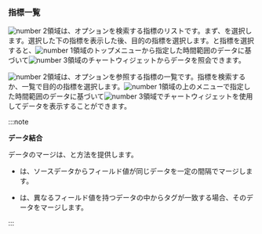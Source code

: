 ### 指標一覧

<Xclude product='postgresql,mysql'>

![number 2](/img/number-02.png)領域は、オプションを検索する指標のリストです。まず、<Cmdname sid="category" className="uitext" />を選択します。選択した<Cmdname sid="category" className="uitext" />下の指標を表示した後、目的の指標を選択します。<Cmdname sid="category" className="uitext" />と指標を選択すると、![number 1](/img/number-01.png)領域のトップメニューから指定した時間範囲のデータに基づいて![number 3](/img/number-03.png)領域のチャートウィジェットからデータを照会できます。

</Xclude>

<InDoc product='postgresql,mysql'>

![number 2](/img/number-02.png)領域は、オプションを参照する指標の一覧です。指標を検索するか、一覧で目的の指標を選択します。![number 1](/img/number-01.png)領域の上のメニューで指定した時間範囲のデータに基づいて![number 3](/img/number-03.png)領域でチャートウィジェットを使用してデータを表示することができます。

</InDoc>

:::note 

**データ結合**

データのマージは、<Cmdname sid="object_merge" className="uitext" />と<Cmdname sid="time_merge" className="uitext" />方法を提供します。 

- <Cmdname sid="time_merge" className="uitext" />は、ソースデータからフィールド値が同じデータを一定の間隔でマージします。

- <Cmdname sid="object_merge" className="uitext" />は、異なるフィールド値を持つデータの中からタグが一致する場合、そのデータをマージします。

:::

